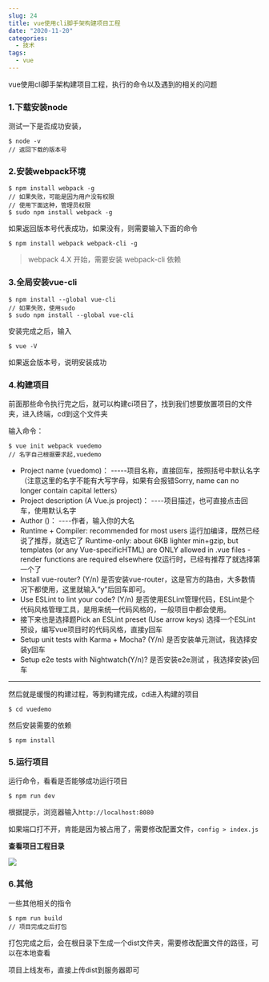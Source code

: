 ```yaml
---
slug: 24
title: vue使用cli脚手架构建项目工程
date: "2020-11-20"
categories: 
  - 技术
tags: 
  - vue
---
```




vue使用cli脚手架构建项目工程，执行的命令以及遇到的相关的问题

### 1.下载安装node

测试一下是否成功安装，

```shell
$ node -v
// 返回下载的版本号
```
### 2.安装webpack环境

```shell
$ npm install webpack -g
// 如果失败，可能是因为用户没有权限
// 使用下面这种，管理员权限
$ sudo npm install webpack -g
```

如果返回版本号代表成功，如果没有，则需要输入下面的命令

```shell
$ npm install webpack webpack-cli -g
```

>webpack 4.X 开始，需要安装 webpack-cli 依赖

### 3.全局安装vue-cli

```shell
$ npm install --global vue-cli
// 如果失败，使用sudo
$ sudo npm install --global vue-cli
```

安装完成之后，输入
```shell
$ vue -V
```

如果返会版本号，说明安装成功

### 4.构建项目

前面那些命令执行完之后，就可以构建ci项目了，找到我们想要放置项目的文件夹，进入终端，cd到这个文件夹

输入命令：

```shell
$ vue init webpack vuedemo
// 名字自己根据要求起,vuedemo
```

* Project name (vuedomo)： -----项目名称，直接回车，按照括号中默认名字（注意这里的名字不能有大写字母，如果有会报错Sorry, name can no longer contain capital letters）
* Project description (A Vue.js project)： ----项目描述，也可直接点击回车，使用默认名字
* Author ()： ----作者，输入你的大名
* Runtime + Compiler: recommended for most users 运行加编译，既然已经说了推荐，就选它了
Runtime-only: about 6KB lighter min+gzip, but templates (or any Vue-specificHTML) are ONLY allowed in .vue files - render functions are required elsewhere 仅运行时，已经有推荐了就选择第一个了
* Install vue-router? (Y/n) 是否安装vue-router，这是官方的路由，大多数情况下都使用，这里就输入“y”后回车即可。
* Use ESLint to lint your code? (Y/n) 是否使用ESLint管理代码，ESLint是个代码风格管理工具，是用来统一代码风格的，一般项目中都会使用。
* 接下来也是选择题Pick an ESLint preset (Use arrow keys) 选择一个ESLint预设，编写vue项目时的代码风格，直接y回车
* Setup unit tests with Karma + Mocha? (Y/n) 是否安装单元测试，我选择安装y回车
* Setup e2e tests with Nightwatch(Y/n)? 是否安装e2e测试 ，我选择安装y回车

---

然后就是缓慢的构建过程，等到构建完成，cd进入构建的项目

```shell
$ cd vuedemo
```

然后安装需要的依赖
```shell
$ npm install
```

### 5.运行项目

运行命令，看看是否能够成功运行项目

```shell
$ npm run dev
```

根据提示，浏览器输入`http://localhost:8080`


如果端口打不开，肯能是因为被占用了，需要修改配置文件，`config > index.js`


**查看项目工程目录**

![](https://i.loli.net/2020/11/28/iYDWz27gbGfeURB.png)

### 6.其他

一些其他相关的指令

```shell
$ npm run build
// 项目完成之后打包
```

打包完成之后，会在根目录下生成一个dist文件夹，需要修改配置文件的路径，可以在本地查看

项目上线发布，直接上传dist到服务器即可

